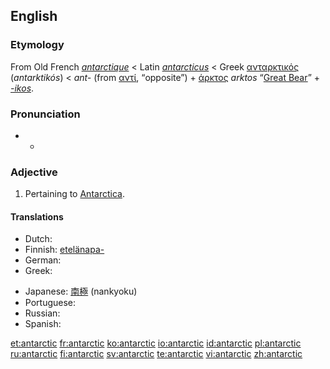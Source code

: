 {{also|Antarctic}}
==English==

===Etymology===
From Old French ''[[antarctique]]'' < Latin ''[[antarcticus]]'' < Greek [[ανταρκτικός]] (''antarktikós'') < ''ant-'' (from [[αντί]], “opposite”) + [[άρκτος]] ''arktos'' “[[Great Bear]]” + ''[[-ic|-ikos]]''.

===Pronunciation===
* {{a|RP}}
** {{IPA|/ænˈtɑːktɪk/}}

===Adjective===
{{en-adj}}

# Pertaining to [[Antarctica]].

====Translations====
{{trans-top|pertaining to Antarctica}}
* Dutch: {{t-|nl|antarctisch}}
* Finnish: [[etelänapa-]]
* German: {{t+|de|antarktisch}}
* Greek: {{t+|el|ανταρκτικός|tr=antarktikós}}
{{trans-mid}}
* Japanese: [[南極]] (nankyoku)
* Portuguese: {{t+|pt|antártico}}
* Russian: {{t+|ru|антарктический|tr=antarktíčeskij}}
* Spanish: {{t+|es|antártico}}
{{trans-bottom}}

{{rfc}}

[[et:antarctic]]
[[fr:antarctic]]
[[ko:antarctic]]
[[io:antarctic]]
[[id:antarctic]]
[[pl:antarctic]]
[[ru:antarctic]]
[[fi:antarctic]]
[[sv:antarctic]]
[[te:antarctic]]
[[vi:antarctic]]
[[zh:antarctic]]